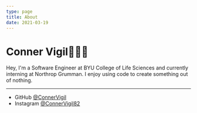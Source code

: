 ```yaml
---
type: page
title: About
date: 2021-03-19
---
```


# Conner Vigil📱👨‍💻

Hey, I'm a Software Engineer at BYU College of Life Sciences and currently interning at Northrop Grumman. I enjoy using code to create something out of nothing.

---

- GitHub [@ConnerVigil](https://github.com/ConnerVigil)
- Instagram [@ConnerVigil82](https://www.instagram.com/Connervigil82/)
